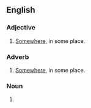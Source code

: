 ==English==

===Adjective===
{{en-adj|-}}

# {{lb|en|nonstandard}} [[somewhere|Somewhere]], in some place.

===Adverb===
{{en-adv|-}}

# {{lb|en|nonstandard}} [[somewhere|Somewhere]], in some place.

===Noun===
{{head|en|noun form}}

# {{plural of|somewhere|lang=en}}